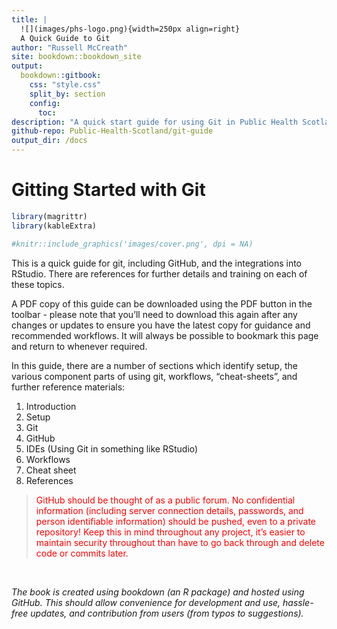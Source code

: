 ```yaml
---
title: |
  ![](images/phs-logo.png){width=250px align=right}
  A Quick Guide to Git
author: "Russell McCreath"
site: bookdown::bookdown_site
output: 
  bookdown::gitbook:
    css: "style.css"
    split_by: section
    config:
      toc:
description: "A quick start guide for using Git in Public Health Scotland (PHS)"
github-repo: Public-Health-Scotland/git-guide
output_dir: /docs
---
```


# **Gitting Started with Git** {-}

```r
library(magrittr)
library(kableExtra)
```

```r
#knitr::include_graphics('images/cover.png', dpi = NA)
```

This is a quick guide for git, including GitHub, and the integrations into RStudio. There are references for further details and training on each of these topics. 

A PDF copy of this guide can be downloaded using the PDF button in the toolbar - please note that you'll need to download this again after any changes or updates to ensure you have the latest copy for guidance and recommended workflows. It will always be possible to bookmark this page and return to whenever required.

In this guide, there are a number of sections which identify setup, the various component parts of using git, workflows, "cheat-sheets", and further reference materials:

1. Introduction
2. Setup
3. Git
4. GitHub
5. IDEs (Using Git in something like RStudio)
6. Workflows
7. Cheat sheet
8. References

> <span style="color:red">GitHub should be thought of as a public forum. No confidential information (including server connection details, passwords, and person identifiable information) should be pushed, even to a private repository! Keep this in mind throughout any project, it's easier to maintain security throughout than have to go back through and delete code or commits later.</span>

&nbsp;

*The book is created using bookdown (an R package) and hosted using GitHub. This should allow convenience for development and use, hassle-free updates, and contribution from users (from typos to suggestions).* 